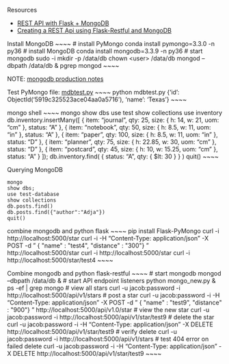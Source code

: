 Resources

* [REST API with Flask + MongoDB](http://www.bogotobogo.com/python/MongoDB_PyMongo/python_MongoDB_RESTAPI_with_Flask.php)
* [Creating a REST Api using Flask-Restful and MongoDB](http://salmanwahed.github.io/2015/05/01/flask-restful-mongodb-api/)


Install MongoDB
~~~~
# install PyMongo
conda install pymongo=3.3.0 -n py36
# install MongoDB
conda install mongodb=3.3.9 -n py36
# start mongodb
sudo -i
mkdir -p /data/db
chown \<user\> /data/db
mongod --dbpath /data/db &
pgrep mongod
~~~~

NOTE: [mongodb production notes](https://docs.mongodb.com/manual/administration/production-notes/)

Test PyMongo
file: [mdbtest.py](https://raw.githubusercontent.com/jliberma/restapi/master/restflaskmongo/mdbtest.py)
~~~~
python mdbtest.py
{'id': ObjectId('5919c325523ace04aa0a5716'), 'name': 'Texas'}
~~~~

mongo shell
~~~~
mongo
show dbs
use test
show collections
use inventory
db.inventory.insertMany([
    { item: "journal", qty: 25, size: { h: 14, w: 21, uom: "cm" }, status: "A" },
    { item: "notebook", qty: 50, size: { h: 8.5, w: 11, uom: "in" }, status: "A" },
    { item: "paper", qty: 100, size: { h: 8.5, w: 11, uom: "in" }, status: "D" },
    { item: "planner", qty: 75, size: { h: 22.85, w: 30, uom: "cm" }, status: "D" },
    { item: "postcard", qty: 45, size: { h: 10, w: 15.25, uom: "cm" }, status: "A" }
 ]);
db.inventory.find( { status: "A", qty: { $lt: 30 } } )
quit()
~~~~

Querying MongoDB

~~~~
mongo
show dbs;
use test-database
show collections
db.posts.find()
db.posts.find({"author":"Adja"})
quit()
~~~~

combine mongodb and python flask
~~~~
pip install Flask-PyMongo
curl -i http://localhost:5000/star
curl -i -H "Content-Type: application/json" -X POST -d " { \"name\" : \"test4\", \"distance\" : \"300\"} " http://localhost:5000/star
curl -i http://localhost:5000/star
curl -i http://localhost:5000/star/test4
~~~~

Combine mongodb and python flask-restful
~~~~
# start mongodb
mongod --dbpath /data/db &
# start API endpoint listeners
python mongo_new.py &
ps -ef | grep mongo
# view all stars
curl -u jacob:password -i http://localhost:5000/api/v1/stars
# post a star
curl -u jacob:password -i -H "Content-Type: application/json" -X POST -d " { \"name\" : \"test9\", \"distance\" : \"900\"} " http://localhost:5000/api/v1.0/star
# view the new star
curl -u jacob:password -i http://localhost:5000/api/v1/star/test9
# delete the star
curl -u jacob:password -i -H "Content-Type: application/json" -X DELETE http://localhost:5000/api/v1/star/test9
# verify delete
curl -u jacob:password -i http://localhost:5000/api/v1/stars
# test 404 error on failed delete
curl -u jacob:password -i -H "Content-Type: application/json" -X DELETE http://localhost:5000/api/v1/star/test9
~~~~
